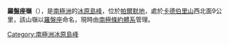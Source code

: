 {{multiple issues|
{{expand|time=2016-12-07T04:58:40+00:00}}
{{unreferenced|time=2016-12-07T04:58:40+00:00}}
{{update|time=2016-12-07T04:58:40+00:00}}
}}
{{coord|71|16|S|66|48|W|display=title}}

'''羅盤座嶺'''（{{lang-en|Pyxis Ridge}}），是[[南極洲|南極洲]]的[[冰原島峰|冰原島峰]]，位於[[帕爾默地|帕爾默地]]，處於[[卡德伯里山|卡德伯里山]]西北面9公里，該山嶺以[[羅盤座|羅盤座]]命名，現時由[[南極條約體系|南極條約體系]]管理。

{{Antarctica-geo-stub}}
[[Category:南極洲冰原島峰|Category:南極洲冰原島峰]]